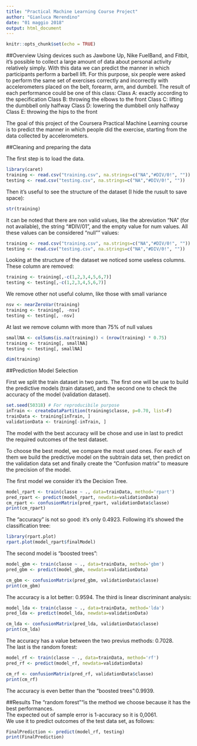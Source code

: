 ```yaml
---
title: "Practical Machine Learning Course Project"
author: "Gianluca Merendino"
date: "01 maggio 2018"
output: html_document
---
```


```r
knitr::opts_chunk$set(echo = TRUE)
```

##Overview
Using devices such as Jawbone Up, Nike FuelBand, and Fitbit, it's possible to collect a large amount of data about personal activity relatively simply. With this data we can predict the manner in which participants perform a barbell lift. For this purpose, six people were asked to perform the same set of exercises correctly and incorrectly with accelerometers placed on the belt, forearm, arm, and dumbell.
The result of each performance could be one of this class:
Class A: exactly according to the specification
Class B: throwing the elbows to the front
Class C: lifting the dumbbell only halfway
Class D: lowering the dumbbell only halfway
Class E: throwing the hips to the front

The goal of this project of the Coursera Practical Machine Learning course is to predict the manner in which people did the exercise, starting from the data collected by accelerometers.

##Cleaning and preparing the data

The first step is to load the data. 
```r
library(caret)
training <- read.csv("training.csv", na.strings=c("NA","#DIV/0!", ""))
testing <- read.csv("testing.csv", na.strings=c("NA","#DIV/0!", ""))
```
Then it's useful to see the structure of the dataset (I hide the rusult to save space):
```r
str(training)
```
It can be noted that there are non valid values, like the abreviation "NA" (for not available), the string "#DIV/01", and the empty value for num values.
All these values can be considered "null"" values:
```r
training <- read.csv("training.csv", na.strings=c("NA","#DIV/0!", ""))
testing <- read.csv("testing.csv", na.strings=c("NA","#DIV/0!", ""))
```
Looking at the structure of the dataset we noticed some useless columns.
These column are removed:
```r
training <- training[,-c(1,2,3,4,5,6,7)]
testing <- testing[,-c(1,2,3,4,5,6,7)]
```
We remove other not useful column, like those with small variance
```r
nsv <- nearZeroVar(training)
training <- training[, -nsv]
testing <- testing[, -nsv]
```
At last we remove column with more than 75% of null values
```r
smallNA <- colSums(is.na(training)) < (nrow(training) * 0.75)
training <- training[, smallNA]
testing <- testing[, smallNA]
```
```r
dim(training)
```
##Prediction Model Selection

First we split the train dataset in two parts. The first one will be use to build the predictive models (train dataset), and the second one to check the accuracy of the model (validation dataset).

```r
set.seed(50318) # For reproducibile purpose
inTrain <- createDataPartition(training$classe, p=0.70, list=F)
trainData <- training[inTrain, ]
validationData <- training[-inTrain, ]
```
The model with the best accuracy will be chose and use in last to predict the required outcomes of the test dataset.

To choose the best model, we compare the most used ones.
For each of them we build the predictive model on the subtrain data set, then predict on the validation data set and finally create the "Confusion matrix" to measure the precision of the model.

The first model we consider it's the Decision Tree.
```r
model_rpart <- train(classe ~ ., data=trainData, method='rpart')
pred_rpart <- predict(model_rpart, newdata=validationData)
cm_rpart <- confusionMatrix(pred_rpart, validationData$classe)
print(cm_rpart)
```
The "accuracy" is not so good: it's only 0.4923. 
Following it's showed the classification tree:
```r
library(rpart.plot)
rpart.plot(model_rpart$finalModel)
```
The second model is "boosted trees":
```r
model_gbm <- train(classe ~ ., data=trainData, method='gbm')
pred_gbm <- predict(model_gbm, newdata=validationData)
```
```r
cm_gbm <- confusionMatrix(pred_gbm, validationData$classe)
print(cm_gbm)
```
The accuracy is a lot better:  0.9594. 
The third is linear discriminant analysis:
```r
model_lda <- train(classe ~ ., data=trainData, method='lda')
pred_lda <- predict(model_lda, newdata=validationData)
```
```r
cm_lda <- confusionMatrix(pred_lda, validationData$classe)
print(cm_lda)
```
The accuracy has a value between the two previus methods:  0.7028.  
The last is the random forest:
```r
model_rf <- train(classe ~ ., data=trainData, method='rf')
pred_rf <- predict(model_rf, newdata=validationData)
```
```r
cm_rf <- confusionMatrix(pred_rf, validationData$classe)
print(cm_rf)
```
The accuracy is even better than the "boosted trees":0.9939.

##Results
The "random forest""is the method we choose because it has the best performances.  
The expected out of sample error is 1-accuracy so it is 0,0061.  
We use it to predict outcomes of the test data set, as follows:
```r
FinalPrediction <- predict(model_rf, testing)
print(FinalPrediction)
```